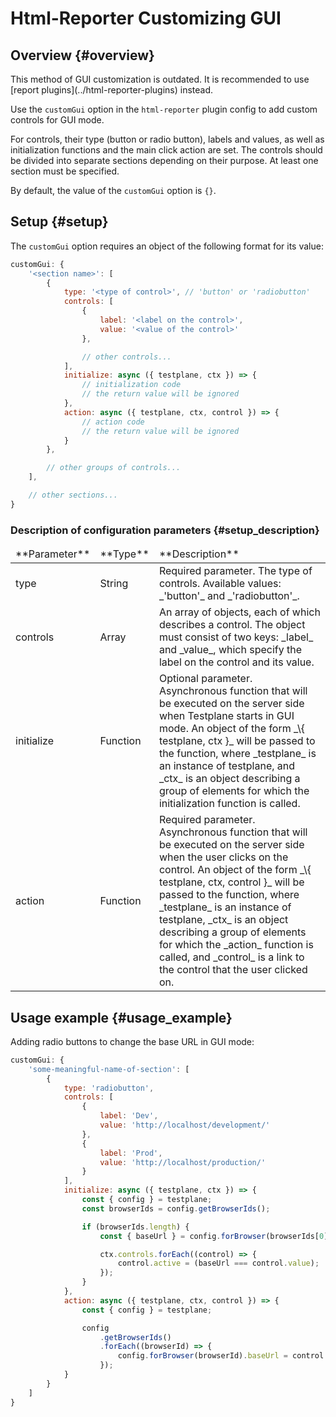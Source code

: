 
# Html-Reporter Customizing GUI

## Overview {#overview}

<Admonition type="warning">
    This method of GUI customization is outdated. It is recommended to use [report
    plugins](../html-reporter-plugins) instead.
</Admonition>

Use the `customGui` option in the `html-reporter` plugin config to add custom controls for GUI mode.

For controls, their type (button or radio button), labels and values, as well as initialization functions and the main click action are set. The controls should be divided into separate sections depending on their purpose. At least one section must be specified.

By default, the value of the `customGui` option is `{}`.

## Setup {#setup}

The `customGui` option requires an object of the following format for its value:

```javascript
customGui: {
    '<section name>': [
        {
            type: '<type of control>', // 'button' or 'radiobutton'
            controls: [
                {
                    label: '<label on the control>',
                    value: '<value of the control>'
                },

                // other controls...
            ],
            initialize: async ({ testplane, ctx }) => {
                // initialization code
                // the return value will be ignored
            },
            action: async ({ testplane, ctx, control }) => {
                // action code
                // the return value will be ignored
            }
        },

        // other groups of controls...
    ],

    // other sections...
}
```

### Description of configuration parameters {#setup_description}

<table>
<thead>
<tr><td>**Parameter**</td><td>**Type**</td><td>**Description**</td></tr>
</thead>
<tbody>
<tr><td>type</td><td>String</td><td>Required parameter. The type of controls. Available values: _'button'_ and _'radiobutton'_.</td></tr>
<tr><td>controls</td><td>Array</td><td>An array of objects, each of which describes a control. The object must consist of two keys: _label_ and _value_, which specify the label on the control and its value.</td></tr>
<tr><td>initialize</td><td>Function</td><td>Optional parameter. Asynchronous function that will be executed on the server side when Testplane starts in GUI mode. An object of the form _\{ testplane, ctx }_ will be passed to the function, where _testplane_ is an instance of testplane, and _ctx_ is an object describing a group of elements for which the initialization function is called.</td></tr>
<tr><td>action</td><td>Function</td><td>Required parameter. Asynchronous function that will be executed on the server side when the user clicks on the control. An object of the form _\{ testplane, ctx, control }_ will be passed to the function, where _testplane_ is an instance of testplane, _ctx_ is an object describing a group of elements for which the _action_ function is called, and _control_ is a link to the control that the user clicked on.</td></tr>

</tbody>
</table>

## Usage example {#usage_example}

Adding radio buttons to change the base URL in GUI mode:

```javascript
customGui: {
    'some-meaningful-name-of-section': [
        {
            type: 'radiobutton',
            controls: [
                {
                    label: 'Dev',
                    value: 'http://localhost/development/'
                },
                {
                    label: 'Prod',
                    value: 'http://localhost/production/'
                }
            ],
            initialize: async ({ testplane, ctx }) => {
                const { config } = testplane;
                const browserIds = config.getBrowserIds();

                if (browserIds.length) {
                    const { baseUrl } = config.forBrowser(browserIds[0]);

                    ctx.controls.forEach((control) => {
                        control.active = (baseUrl === control.value);
                    });
                }
            },
            action: async ({ testplane, ctx, control }) => {
                const { config } = testplane;

                config
                    .getBrowserIds()
                    .forEach((browserId) => {
                        config.forBrowser(browserId).baseUrl = control.value;
                    });
            }
        }
    ]
}
```
